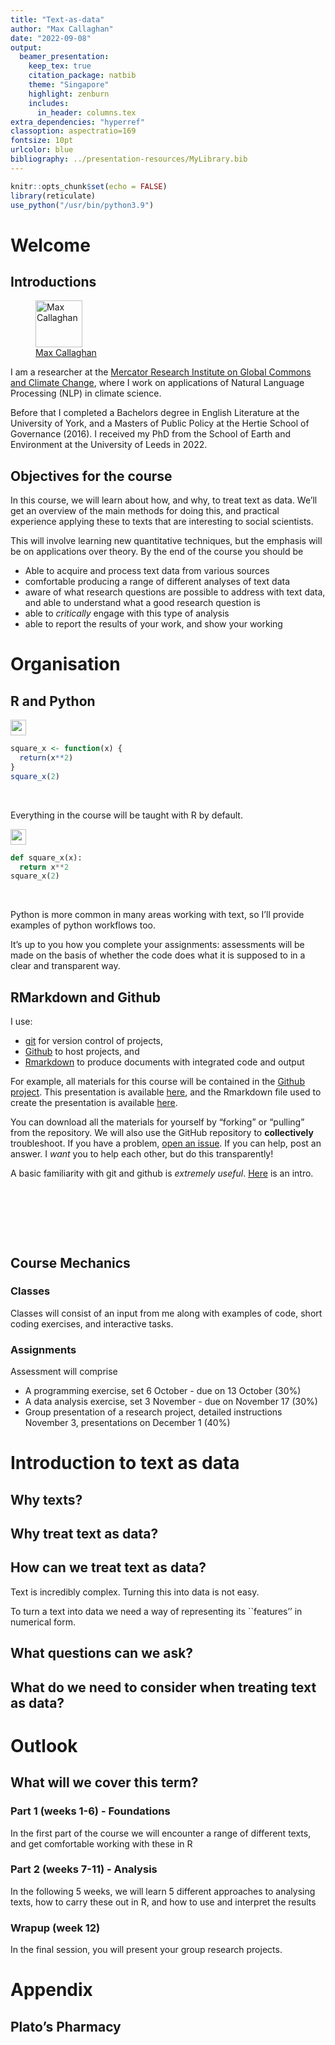 ```yaml
---
title: "Text-as-data"
author: "Max Callaghan"
date: "2022-09-08"
output: 
  beamer_presentation:
    keep_tex: true
    citation_package: natbib
    theme: "Singapore"
    highlight: zenburn
    includes:
      in_header: columns.tex
extra_dependencies: "hyperref"
classoption: aspectratio=169  
fontsize: 10pt
urlcolor: blue
bibliography: ../presentation-resources/MyLibrary.bib
---
```


```r
knitr::opts_chunk$set(echo = FALSE)
library(reticulate)
use_python("/usr/bin/python3.9")
```

# Welcome

## Introductions






:::::: {.cols data-latex=""}

::: {.col data-latex="{0.32\textwidth}"}

![[Max Callaghan](https://www.researchgate.net/profile/Max-Callaghan)](../presentation-resources/csm_callaghan_max_1000_7807075c51.jpg){height=75px}

:::


::: {.col data-latex="{0.68\textwidth}"}

I am a researcher at the [Mercator Research Institute on Global Commons and Climate Change](https://www.mcc-berlin.net/), where I work on applications of Natural Language Processing (NLP) in climate science.

\medskip

Before that I completed a Bachelors degree in English Literature at the University of York, and a Masters of Public Policy at the Hertie School of Governance (2016). I received my PhD from the School of Earth and Environment at the University of Leeds in 2022. 

:::
::::::




\only<2->{
\center
\bigskip

\line(1,0){250}

\medskip

Over to you. Who are you? What do you already understand by ``text as data''? 
What are you excited about covering in the course? What are you nervous about tackling?
}

## Objectives for the course

In this course, we will learn about how, and why, to treat text as data. We'll get an overview of the main methods for doing this, and practical experience applying these to texts that are interesting to social scientists.

This will involve learning new quantitative techniques, but the emphasis will be on applications over theory. By the end of the course you should be

- Able to acquire and process text data from various sources 
- comfortable producing a range of different analyses of text data
- aware of what research questions are possible to address with text data, and able to understand what a good research question is
- able to *critically* engage with this type of analysis
- able to report the results of your work, and show your working

# Organisation

## R and Python

:::::: {.cols data-latex=""}

::: {.col data-latex="{0.38\textwidth}"}

![](../presentation-resources/Rlogo.png){height=25px}

```r
square_x <- function(x) {
  return(x**2)
} 
square_x(2)
```


:::

::: {.col data-latex="{0.05\textwidth}"}
\ 
:::

::: {.col data-latex="{0.61\textwidth}"}
Everything in the course will be taught with R by default. 

:::

::::::

:::::: {.cols data-latex=""}

::: {.col data-latex="{0.38\textwidth}"}
![](../presentation-resources/python-logo-master-v3-TM.png){height=25px}

```python
def square_x(x): 
  return x**2
square_x(2)
```

:::

::: {.col data-latex="{0.05\textwidth}"}
\ 
:::

::: {.col data-latex="{0.61\textwidth}"}
Python is more common in many areas working with text, so I'll provide examples of python workflows too.
:::

:::::: 

It's up to you how you complete your assignments: assessments will be made on the basis of whether the code does what it is supposed to in a clear and transparent way.

## RMarkdown and Github

I use:

- [git](https://git-scm.com/) for version control of projects, 
- [Github](https://github.com/) to host projects, and
- [Rmarkdown](https://rmarkdown.rstudio.com/) to produce documents with integrated code and output

For example, all materials for this course will be contained in the [Github project](https://github.com/mcallaghan/text-as-data). This presentation is available [here](https://github.com/mcallaghan/text-as-data/Session-1-text-as-data/Text-as-Data.pdf), and the Rmarkdown file used to create the presentation is available [here](https://github.com/mcallaghan/text-as-data/Text-as-Data.Rmd). 

You can download all the materials for yourself by "forking" or "pulling" from the repository. We will also use the GitHub repository to **collectively** troubleshoot. If you have a problem, [open an issue](https://github.com/mcallaghan/text-as-data/issues/new). If you can help, post an answer. I *want* you to help each other, but do this transparently!

A basic familiarity with git and github is *extremely useful*. [Here](https://the-turing-way.netlify.app/collaboration/github-novice.html) is an intro.

:::::: {.cols data-latex=""}

::: {.col data-latex="{0.38\textwidth}"}
\ 
:::

::: {.col data-latex="{0.05\textwidth}"}
\ 
:::

::: {.col data-latex="{0.61\textwidth}"}
\ 
:::

:::::: 

## Course Mechanics

### Classes

Classes will consist of an input from me along with examples of code, short coding exercises, and interactive tasks.

### Assignments

Assessment will comprise

- A programming exercise, set 6 October - due on 13 October (30%)
- A data analysis exercise, set 3 November - due on November 17 (30%)
- Group presentation of a research project, detailed instructions November 3, presentations on December 1 (40%)



# Introduction to text as data

## Why texts?

\begin{itemize}
  \item<1-> "Politics and political conflict often occur in the written and spoken word" \citep{grimmer_text_2013}
  \item<2-> Many other processes -- science, culture, consumer behaviour, corporate behaviour --  are observable through texts. 
  \item<3-> \textit{Reading} texts allows us to understand these domains and processes
  \item<4-> \text{Research} that reads texts can result in useful findings about the world
\end{itemize} 

\only<5->{
\center
\bigskip

\line(1,0){250}

\medskip

What are some examples of texts we can learn from?
}

## Why treat text as data?

\begin{itemize}
  \item<1-> Reading texts takes time
  \item<2-> Digitized collections of texts are increasingly available at increasingly large scales
  \item<3-> How computers can ``read'' texts has advanced in leaps and bounds.
\end{itemize}

## How can we treat text as data?

Text is incredibly complex. Turning this into data is not easy.

\medskip 
\begin{quote}
``Time flies like an arrow. Fruit flies like a banana.''
\end{quote}

\bigskip

To turn a text into data we need a way of representing its ``features'' in numerical form. 

\only<2->{\center
\bigskip

\line(1,0){250}

\medskip

Which words are used, how frequently, in what order, in what context?}

## What questions can we ask?

\begin{itemize}
  \item{What is this text about?}
  \item{What texts is this text similar to?}
  \item{What emotions/opinions/political stances does this text express?}
\end{itemize}

## What do we need to consider when treating text as data?

\label{CONSIDERATIONS}

\begin{itemize}
  \item<1-> All models of text are wrong, some are useful, some of the time 
  \begin{itemize}
    \item<2-> There is no single best method
    \item<3-> Validation is key to understanding what is useful, when, to do what
  \end{itemize}
  \item<4-> Models of text can be a ``dangerous supplement''  \hyperlink{PHARMAKON}{\beamerbutton{link}} - they are better complements to than substitutes for human reading.


\end{itemize}

# Outlook

## What will we cover this term?

### Part 1 (weeks 1-6) - Foundations

In the first part of the course we will encounter a range of different texts, and get comfortable working with these in R

### Part 2 (weeks 7-11) - Analysis

In the following 5 weeks, we will learn 5 different approaches to analysing texts, how to carry these out in R, and how to use and interpret the results

### Wrapup (week 12)

In the final session, you will present your group research projects.

# Appendix {.unlisted .unnumbered}

## Plato's Pharmacy
\label{PHARMAKON}

\hyperlink{CONSIDERATIONS}{\beamerbutton{back}}

\medskip

\centering
\begin{columns}
\centering
\begin{column}{0.5\linewidth}
\centering
\includegraphics[width=0.9\linewidth]{logos.png}
\end{column}

\begin{column}{0.5\linewidth}
\centering
\includegraphics[width=0.9\linewidth]{thamus.png}
\end{column}

\begin{column}{0.5\linewidth}

\end{column}

\medskip

[Source](http://www.occt.ox.ac.uk/sites/default/files/derrida\_platos\_pharmacy.pdf)

\end{columns}


